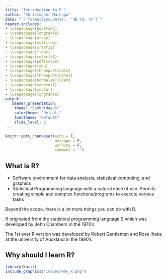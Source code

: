 ```yaml
---
title: "Introduction to R "
author: "Christopher Maronga"
date: "`r format(Sys.Date(), '%B %d, %Y')`"
header-includes:
- \usepackage{booktabs}
- \usepackage{longtable}
- \usepackage{array}
- \usepackage{multirow}
- \usepackage{wrapfig}
- \usepackage{float}
- \usepackage{colortbl}
- \usepackage{pdflscape}
- \usepackage{tabu}
- \usepackage{threeparttable}
- \usepackage{threeparttablex}
- \usepackage[normalem]{ulem}
- \usepackage{makecell}
- \usepackage{xcolor}
- \usepackage{longtable}
output:
   beamer_presentation:
    theme: "CambridgeUS"
    colortheme: "default"
    fonttheme: "default"
    slide_level: 2
---
```


```r
knitr::opts_chunk$set(echo = F,
                      message = F,
                      warning = F,
                      comment = "")
```

## What is **R**?

- Software environment for data analysis, statistical computing, and graphics
- Statistical Programming language with a natural ease of use. Permits creating simple and complex functions/programs to execute various tasks

Beyond the scope, there is a lot more things you can do with R.

R originated from the statistical programming language S which was developed by John Chambers in the 1970’s

The 1st ever R version was developed by Robert Gentlemen and Rose Ihaka at the university of Auckland in the 1990’s

## Why should I learn **R**?
```r
library(knitr)
include_graphics("images/why_R.png")
```




